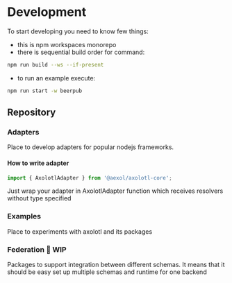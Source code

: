 # Development

To start developing you need to know few things:
- this is npm workspaces monorepo
- there is sequential build order for command:
```sh
npm run build --ws --if-present
```
- to run an example execute:
```sh
npm run start -w beerpub
```

## Repository

### Adapters
Place to develop adapters for popular nodejs frameworks.
#### How to write adapter
```ts
import { AxolotlAdapter } from '@aexol/axolotl-core';
```

Just wrap your adapter in AxolotlAdapter function which receives resolvers without type specified

### Examples
Place to experiments with axolotl and its packages

### Federation 🔨 WIP
Packages to support integration between different schemas. It means that it should be easy set up multiple schemas and runtime for one backend
